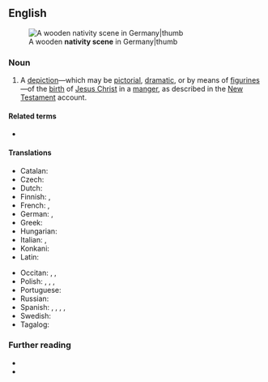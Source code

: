 ==English==
[[File:Dülmen, St.-Viktor-Kirche, Innenansicht, Krippe -- 2018 -- 0614.jpg|A wooden '''nativity scene''' in Germany|thumb]]

===Noun===
{{en-noun}}

# {{lb|en|Christianity}} A [[depiction]]—which may be [[pictorial]], [[dramatic]], or by means of [[figurine]]s—of the [[birth]] of [[Jesus Christ]] in a [[manger]], as described in the [[New Testament]] account.
#: {{syn|en|crèche}}

====Related terms====
* {{l|en|nativity play}}

====Translations====
{{trans-top|nativity scene}}
* Catalan: {{t+|ca|pessebre}}
* Czech: {{t+|cs|betlém}} {{qualifier|model}}
* Dutch: {{t+|nl|kerststal}}
* Finnish: {{t+|fi|jouluseimi}}, {{t+|fi|seimi}}
* French: {{t|fr|Crèche de Noël}}, {{t+|fr|crèche}}
* German: {{t+|de|Weihnachtskrippe|f}}, {{t+|de|Krippe|f}}
* Greek: {{t+|el|φάτνη|f}}
* Hungarian: {{t+|hu|betlehem}}
* Italian: {{t+|it|presepe|m}}, {{t+|it|presepio|m}}
* Konkani: {{t|kok|गोटो}}
* Latin: {{t+|la|praesepe}}
{{trans-mid}}
* Occitan: {{t+|oc|grépia|f}}, {{t|oc|presepi|m}}, {{t|oc|presep|m}}
* Polish: {{t+|pl|betlejka|f}}, {{t+|pl|szopka|f}}, {{t+|pl|stajenka|f}}, {{t+|pl|żłóbek|m}}
* Portuguese: {{t+|pt|presépio}}
* Russian: {{t|ru|рожде́ственский верте́п|m}}
* Spanish: {{t+|es|belén|m}} {{qualifier|Spain}}, {{t+|es|nacimiento|m}} {{qualifier|El Salvador|Chile|Guatemala|Honduras|Mexico|Nicaragua|Panama|Peru|Venezuela}}, {{t+|es|pasito|m}} {{qualifier|Costa Rica}}, {{t+|es|pesebre|m}} {{qualifier|Argentina|Bolivia|Chile|Colombia|Ecuador|Paraguay|Uruguay|Venezuela}}, {{t+|es|portal|m}} {{qualifier|Costa Rica}}
* Swedish: {{t+|sv|julkrubba|c}}
* Tagalog: {{t|tl|belen}}
{{trans-bottom}}

===Further reading===
* {{pedia}}
* {{R:Dictionary.com}}